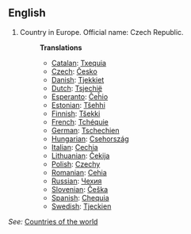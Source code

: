 ==English==

# Country in Europe. Official name: Czech Republic.
#:'''Translations'''
#:*[[Catalan]]: [[Txequia]] 
#:*[[Czech]]: [[Česko]] 
#:*[[Danish]]: [[Tjekkiet]] 
#:*[[Dutch]]: [[Tsjechië]]
#:*[[Esperanto]]: [[Ĉeĥio]]
#:*[[Estonian]]: [[Tšehhi]]
#:*[[Finnish]]: [[Tšekki]]
#:*[[French]]: [[Tchéquie]]
#:*[[German]]: [[Tschechien]]
#:*[[Hungarian]]: [[Csehország]]
#:*[[Italian]]: [[Cechia]]
#:*[[Lithuanian]]: [[Čekija]]
#:*[[Polish]]: [[Czechy]]
#:*[[Romanian]]: [[Cehia]]
#:*[[Russian]]: [[Чехия]]
#:*[[Slovenian]]: [[Češka]]
#:*[[Spanish]]: [[Chequia]]
#:*[[Swedish]]: [[Tjeckien]]

''See:'' [[Countries of the world]]